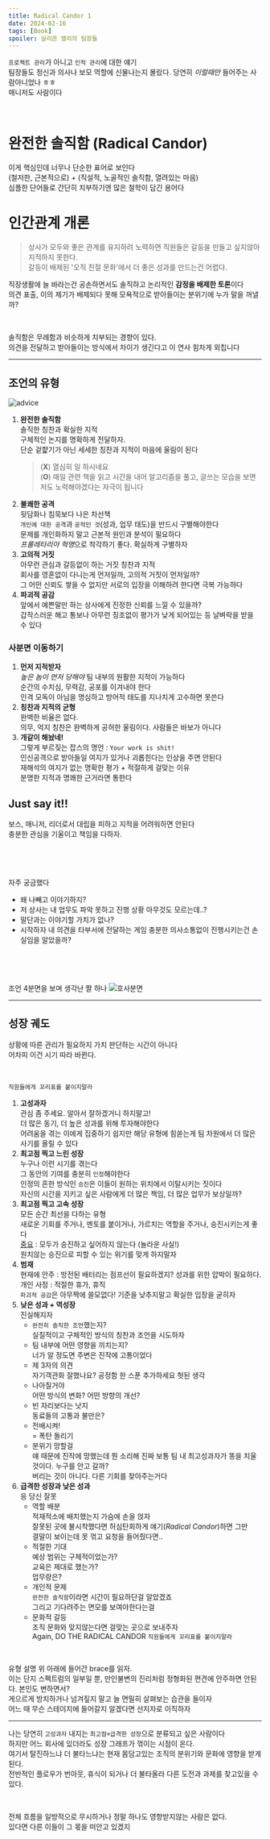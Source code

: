```yaml
---
title: Radical Candor 1
date: 2024-02-16
tags: [Book]
spoiler: 실리콘 밸리의 팀장들
---
```


`프로젝트 관리`가 아니고 `인적 관리`에 대한 얘기  
팀장들도 정신과 의사나 보모 역할에 신물나는지 몰랐다. 당연히 _이럴때만_ 들어주는 사람아니었나 ㅎㅎ  
매니저도 사람이다

&nbsp;

# 완전한 솔직함 (Radical Candor)
이게 핵심인데 너무나 단순한 표어로 보인다  
(철저한, 근본적으로) + (직설적, 노골적인 솔직함, 열려있는 마음)  
심플한 단어들로 간단히 치부하기엔 많은 철학이 담긴 용어다

# 인간관계 개론  
> 상사가 모두와 좋은 관계를 유지하려 노력하면 직원들은 갈등을 만들고 싶지않아 지적하지 못한다.  
> 갈등이 배제된 '오직 친절 문화'에서 더 좋은 성과를 만드는건 어렵다.

직장생활에 늘 바라는건 공손하면서도 솔직하고 논리적인 **감정을 배제한 토론**이다  
의견 표출, 이의 제기가 배제되다 못해 모욕적으로 받아들이는 분위기에 누가 말을 꺼낼까?  

&nbsp;

솔직함은 무례함과 비슷하게 치부되는 경향이 있다.  
의견을 전달하고 받아들이는 방식에서 차이가 생긴다고 이 연사 힘차게 외칩니다

---

## 조언의 유형
![advice](/image/post/radical-candor/advice.png)

1. **완전한 솔직함**  
    솔직한 칭찬과 확실한 지적  
    구체적인 논지를 명확하게 전달하자.  
    단순 겉햝기가 아닌 세세한 칭찬과 지적이 마음에 울림이 된다  
    > (**X**) 열심히 일 하시네요  
    > (**O**) 매일 관련 책을 읽고 시간을 내어 알고리즘을 풀고, 글쓰는 모습을 보면 저도 노력해야겠다는 자극이 됩니다
2. **불쾌한 공격**  
    뒷담화나 침묵보다 나은 차선책  
    `개인에 대한 공격`과 `공적인 것`(성과, 업무 태도)을 반드시 구별해야한다  
    문제를 개인화하지 말고 근본적 원인과 분석이 필요하다  
    *프롤레타리아 혁명*으로 착각하기 좋다. 확실하게 구별하자
3. **고의적 거짓**  
    아무런 관심과 갈등없이 하는 거짓 칭찬과 지적  
    회사를 영혼없이 다니는게 먼저일까, 고의적 거짓이 먼저일까?  
    그 어떤 신뢰도 쌓을 수 없지만 서로의 입장을 이해하려 한다면 극복 가능하다
4. **파괴적 공감**  
    앞에서 예쁜말만 하는 상사에게 진정한 신뢰를 느낄 수 있을까?  
    갑작스러운 해고 통보나 아무런 징조없이 평가가 낮게 되어있는 등 날벼락을 받을 수 있다

### 사분면 이동하기
1. __먼저 지적받자__  
    _높은 놈이 먼저 당해야_ 팀 내부의 원활한 지적이 가능하다  
    순간의 수치심, 무력감, 공포를 이겨내야 한다  
    인격 모독이 아님을 명심하고 방어적 태도를 지나치게 고수하면 못쓴다  
1. __칭찬과 지적의 균형__  
    완벽한 비율은 없다.  
    의무, 억지 칭찬은 완벽하게 공허한 울림이다. 사람들은 바보가 아니다
1. __개같이 해놨네!__  
    그렇게 부르짖는 잡스의 명언 : `Your work is shit!`  
    인신공격으로 받아들일 여지가 있거나 괴롭힌다는 인상을 주면 안된다  
    재해석의 여지가 없는 명확한 평가 + 적절하게 걸맞는 이유  
    분명한 지적과 명쾌한 근거라면 통한다

## Just say it!!
보스, 매니저, 리더로서 대립을 피하고 지적을 어려워하면 안된다  
충분한 관심을 기울이고 책임을 다하자.  

&nbsp;

&nbsp;

자주 궁금했다
- 왜 나빼고 이야기하지?
- 저 상사는 내 업무도 파악 못하고 진행 상황 아무것도 모르는데..?
- 말단과는 이야기할 가치가 없나?
- 시작하자 내 의견을 타부서에 전달하는 게임
충분한 의사소통없이 진행시키는건 손실임을 알았을까?

&nbsp;

&nbsp;

조언 4분면을 보며 생각난 짤 하나
![호사분면](/image/post/radical-candor/hohoho.png)

---

## 성장 궤도
상황에 따른 관리가 필요하지 가치 판단하는 시간이 아니다  
어차피 이건 시기 따라 바뀐다.

&nbsp;

`직원들에게 꼬리표를 붙이지말라`
1. __고성과자__  
    관심 좀 주세요. 알아서 잘하겠거니 하지말고!  
    더 많은 동기, 더 높은 성과를 위해 투자해야한다  
    어려움을 겪는 이에게 집중하기 쉽지만 해당 유형에 힘쏟는게 팀 차원에서 더 많은 사기를 올릴 수 있다
1. __최고점 찍고 느린 성장__  
    누구나 이런 시기를 겪는다  
    그 동안의 기여를 충분히 `인정`해야한다  
    인정의 흔한 방식인 `승진`은 이들이 원하는 위치에서 이탈시키는 짓이다  
    자신의 시간을 지키고 싶은 사람에게 더 많은 책임, 더 많은 업무가 보상일까?  
1. __최고점 찍고 고속 성장__  
    모든 순간 최선을 다하는 유형  
    새로운 기회를 주거나, 멘토를 붙이거나, 가르치는 역할을 주거나, 승진시키는게 좋다  
    <u>중요</u> : 모두가 승진하고 싶어하지 않는다 (놀라운 사실!)  
    원치않는 승진으로 피할 수 있는 위기를 맞게 하지말자
1. __범재__  
    현재에 안주 : 방전된 배터리는 점프선이 필요하겠지? 성과를 위한 압박이 필요하다.  
    개인 사정 : 적절한 휴가, 휴직  
    `파괴적 공감`은 아무짝에 쓸모없다! 기준을 낮추지말고 확실한 입장을 굳히자  
1. __낮은 성과 + 역성장__  
    진실해지자
    - `완전히 솔직한 조언`했는지?  
        실질적이고 구체적인 방식의 칭찬과 조언을 시도하자  
    - 팀 내부에 어떤 영향을 끼치는지?  
        너가 알 정도면 주변은 진작에 고통이었다
    - 제 3자의 의견  
        자기객관화 잘했나요? 공정함 한 스푼 추가하세요
    헛된 생각
    - 나아질거야    
        어떤 방식의 변화? 어떤 방향의 개선?  
    - 빈 자리보다는 낫지  
        동료들의 고통과 불만은?
    - 전배시켜!  
        = 폭탄 돌리기
    - 분위기 망할걸  
        얘 때문에 진작에 망했는데 뭔 소리해 진짜
    보통 팀 내 최고성과자가 똥을 치울 것이다. 누구를 안고 갈까?  
    버리는 것이 아니다. 다른 기회를 찾아주는거다
1. __급격한 성장과 낮은 성과__  
    응 당신 잘못  
    - 역할 배분  
        적재적소에 배치했는지 가슴에 손을 얹자  
        잘못된 곳에 불시착했다면 허심탄회하게 얘기(_Radical Candor_)하면 그만  
        결말이 보이는데 못 꺾고 요청을 들어줬다면..
    - 적절한 기대  
        예상 범위는 구체적이었는가?  
        교육은 제대로 했는가?  
        업무량은?
    - 개인적 문제  
        `완전한 솔직함`이라면 시간이 필요하단걸 알았겠죠  
        그리고 기다려주는 면모를 보여야한다는걸
    - 문화적 갈등  
        조직 문화와 맞지않는다면 걸맞는 곳으로 보내주자  
        Again, DO THE RADICAL CANDOR
`직원들에게 꼬리표를 붙이지말라`

&nbsp;

유형 설명 위 아래에 들어간 brace를 읽자.  
이는 단지 스펙트럼의 일부일 뿐, 만인불변의 진리처럼 정형화된 편견에 안주하면 안된다. 본인도 변하면서?  
게으르게 방치하거나 넘겨짚지 말고 늘 면밀히 살펴보는 습관을 들이자  
어느 때 무슨 스테이지에 들어갈지 알겠다면 선지자로 이직하자

---

나는 당연히 `고성과자` 내지는 `최고점+급격한 성장`으로 분류되고 싶은 사람이다  
하지만 어느 회사에 있더라도 성장 그래프가 꺾이는 시점이 온다.  
여기서 탈진하느냐 더 불타느냐는 현재 몸담고있는 조직의 분위기와 문화에 영향을 받게 된다.  
전반적인 플로우가 번아웃, 휴식이 되거나 더 불타올라 다른 도전과 과제를 찾고있을 수 있다.  

&nbsp;

전체 흐름을 일방적으로 무시하거나 정말 하나도 영향받지않는 사람은 없다.  
있다면 다른 이들이 그 몫을 떠안고 있겠지